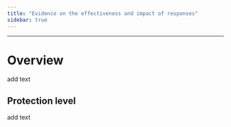 ```yaml
---
title: "Evidence on the effectiveness and impact of responses"
sidebar: true
---
```


------------------------------------------------------------------------

# Overview

add text

## Protection level

add text
